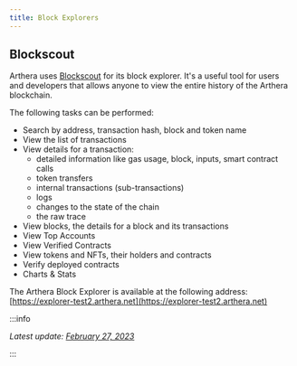 ```yaml
---
title: Block Explorers
---
```


## Blockscout

Arthera uses [Blockscout](https://www.blockscout.com/) for its block explorer. It's a useful tool for users and developers that allows anyone to view the entire history of the Arthera blockchain.

The following tasks can be performed:

- Search by address, transaction hash, block and token name
- View the list of transactions
- View details for a transaction:
  - detailed information like gas usage, block, inputs, smart contract calls
  - token transfers
  - internal transactions (sub-transactions)
  - logs
  - changes to the state of the chain
  - the raw trace
- View blocks, the details for a block and its transactions
- View Top Accounts
- View Verified Contracts
- View tokens and NFTs, their holders and contracts
- Verify deployed contracts
- Charts & Stats

The Arthera Block Explorer is available at the following address: [https://explorer-test2.arthera.net](https://explorer-test2.arthera.net)

:::info

_Latest update: [February 27, 2023](https://github.com/artheranet/arthera-docs)_

:::
